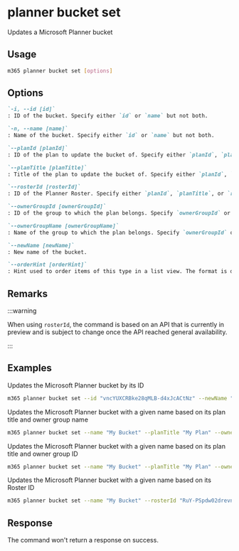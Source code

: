 
# planner bucket set

Updates a Microsoft Planner bucket

## Usage

```sh
m365 planner bucket set [options]
```

## Options

```md definition-list
`-i, --id [id]`
: ID of the bucket. Specify either `id` or `name` but not both.

`-n, --name [name]`
: Name of the bucket. Specify either `id` or `name` but not both.

`--planId [planId]`
: ID of the plan to update the bucket of. Specify either `planId`, `planTitle`, or `rosterId` but not multiple when using `name`.

`--planTitle [planTitle]`
: Title of the plan to update the bucket of. Specify either `planId`, `planTitle`, or `rosterId` but not multiple when using `name`. Always use in combination with either `ownerGroupId` or `ownerGroupName`. 

`--rosterId [rosterId]`
: ID of the Planner Roster. Specify either `planId`, `planTitle`, or `rosterId` but not multiple when using `name`.

`--ownerGroupId [ownerGroupId]`
: ID of the group to which the plan belongs. Specify `ownerGroupId` or `ownerGroupName` when using `planTitle`.

`--ownerGroupName [ownerGroupName]`
: Name of the group to which the plan belongs. Specify `ownerGroupId` or `ownerGroupName` when using `planTitle`.

`--newName [newName]`
: New name of the bucket.

`--orderHint [orderHint]`
: Hint used to order items of this type in a list view. The format is defined as outlined [here](https://learn.microsoft.com/graph/api/resources/planner-order-hint-format?view=graph-rest-1.0).
```

<Global />

## Remarks

:::warning

When using `rosterId`, the command is based on an API that is currently in preview and is subject to change once the API reached general availability.

:::

## Examples

Updates the Microsoft Planner bucket by its ID

```sh
m365 planner bucket set --id "vncYUXCRBke28qMLB-d4xJcACtNz" --newName "New bucket name"
```

Updates the Microsoft Planner bucket with a given name based on its plan title and owner group name

```sh
m365 planner bucket set --name "My Bucket" --planTitle "My Plan" --ownerGroupName "My Group" --newName "New bucket name"
```

Updates the Microsoft Planner bucket with a given name based on its plan title and owner group ID

```sh
m365 planner bucket set --name "My Bucket" --planTitle "My Plan" --ownerGroupId 00000000-0000-0000-0000-000000000000 --newName "New bucket name"
```

Updates the Microsoft Planner bucket with a given name based on its Roster ID

```sh
m365 planner bucket set --name "My Bucket" --rosterId "RuY-PSpdw02drevnYDTCJpgAEfoI" --newName "New bucket name"
```

## Response

The command won't return a response on success.
